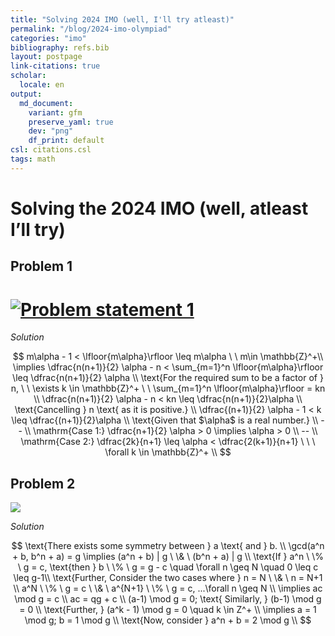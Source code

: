 ```yaml
---
title: "Solving 2024 IMO (well, I'll try atleast)"
permalink: "/blog/2024-imo-olympiad"
categories: "imo"
bibliography: refs.bib
layout: postpage
link-citations: true
scholar:
  locale: en
output:
  md_document:
    variant: gfm
    preserve_yaml: true
    dev: "png"
    df_print: default
csl: citations.csl
tags: math
---
```


# Solving the 2024 IMO (well, atleast I'll try)

## Problem 1

# [![Problem statement 1](images/clipboard-2591436498.png)](Figure%201)

*Solution*

$$
m\alpha - 1 < \lfloor{m\alpha}\rfloor \leq m\alpha \ \  m\in \mathbb{Z}^+\\ 
\implies \dfrac{n(n+1)}{2} \alpha - n < \sum_{m=1}^n \lfloor{m\alpha}\rfloor \leq \dfrac{n(n+1)}{2} \alpha \\ 
\text{For the required sum to be a factor of } n, \ \  \exists k \in \mathbb{Z}^+  \ \  \sum_{m=1}^n \lfloor{m\alpha}\rfloor = kn \\ 
\dfrac{n(n+1)}{2} \alpha - n < kn \leq \dfrac{n(n+1)}{2}\alpha \\
\text{Cancelling } n \text{ as it is positive.} \\  
\dfrac{(n+1)}{2} \alpha - 1 < k \leq \dfrac{(n+1)}{2}\alpha \\    
\text{Given that $\alpha$ is a real number.} \\ 
-- \\ 
\mathrm{Case 1:}  \dfrac{n+1}{2} \alpha > 0 \implies \alpha > 0 \\  
-- \\ 
\mathrm{Case 2:} \dfrac{2k}{n+1} \leq \alpha < \dfrac{2(k+1)}{n+1} \ \ \ \forall k \in \mathbb{Z}^+ \\  
$$

## Problem 2

![](images/clipboard-86672959.png)

*Solution*

$$
\text{There exists some symmetry between } a \text{ and } b. \\ 
\gcd(a^n + b, b^n + a) = g \implies (a^n + b) | g \  \& \ (b^n + a) | g  \\ 
\text{If } a^n \ \% \  g = c, \text{then } b \ \% \ g = g - c \quad \forall n \geq N \quad 0 \leq c \leq g-1\\ 
\text{Further, Consider the two cases where } n = N \ \& \ n = N+1 \\
a^N \ \% \ g = c \ \& \ a^{N+1} \ \% \ g = c, ...\forall n \geq N \\ 
\implies ac \mod g = c \\ 
ac = qg + c  \\ 
(a-1) \mod g = 0; \text{ Similarly, } (b-1) \mod g = 0 \\ 
\text{Further, } (a^k - 1) \mod g = 0 \quad k \in Z^+ \\ 
\implies a = 1 \mod g; b = 1 \mod g \\ 
\text{Now, consider } a^n + b = 2 \mod g \\
$$
